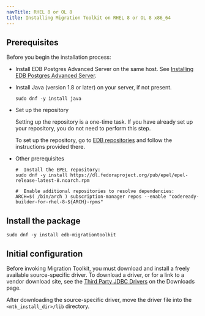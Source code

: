```yaml
---
navTitle: RHEL 8 or OL 8
title: Installing Migration Toolkit on RHEL 8 or OL 8 x86_64
---
```


## Prerequisites

Before you begin the installation process:

- Install EDB Postgres Advanced Server on the same host. See [Installing EDB Postgres Advanced Server](/epas/latest/epas_inst_linux).

- Install Java (version 1.8 or later) on your server, if not present.

  ```shell
  sudo dnf -y install java
  ```

- Set up the repository

  Setting up the repository is a one-time task. If you have already set up your repository, you do not need to perform this step.

  To set up the repository, go to [EDB repositories](https://www.enterprisedb.com/repos-downloads) and follow the instructions provided there.

- Other prerequisites
  ```shell
  #  Install the EPEL repository:
  sudo dnf -y install https://dl.fedoraproject.org/pub/epel/epel-release-latest-8.noarch.rpm

  #  Enable additional repositories to resolve dependencies:
  ARCH=$( /bin/arch ) subscription-manager repos --enable "codeready-builder-for-rhel-8-${ARCH}-rpms"
  ```

## Install the package

```shell
sudo dnf -y install edb-migrationtoolkit
```

## Initial configuration

Before invoking Migration Toolkit, you must download and install a freely available source-specific driver. To download a driver, or for a link to a vendor download site, see the [Third Party JDBC Drivers](https://www.enterprisedb.com/software-downloads-postgres#third-party-jdbc-drivers) on the Downloads page.

After downloading the source-specific driver, move the driver file into the `<mtk_install_dir>/lib` directory.
